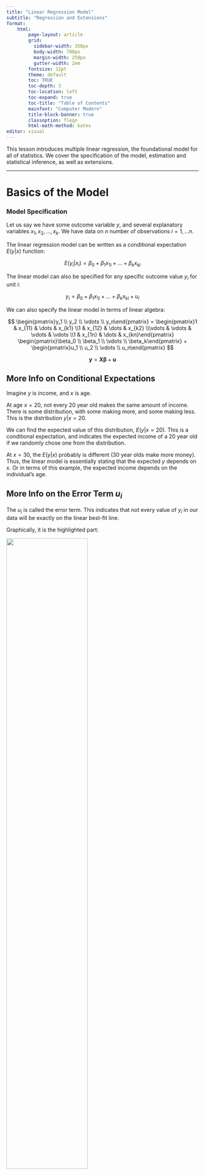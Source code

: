 ```yaml
---
title: "Linear Regression Model"
subtitle: "Regression and Extensions"
format:
    html:
        page-layout: article
        grid:
          sidebar-width: 350px
          body-width: 700px
          margin-width: 250px
          gutter-width: 2em
        fontsize: 12pt
        theme: default
        toc: TRUE
        toc-depth: 3
        toc-location: left
        toc-expand: true
        toc-title: "Table of Contents"
        mainfont: "Computer Modern"
        title-block-banner: true
        classoption: fleqn
        html-math-method: katex
editor: visual
---
```


This lesson introduces multiple linear regression, the foundational model for all of statistics. We cover the specification of the model, estimation and statistical inference, as well as extensions.

------------------------------------------------------------------------

# **Basics of the Model**

### Model Specification

Let us say we have some outcome variable $y$, and several explanatory variables $x_1, x_2, \dots, x_k$. We have data on $n$ number of observations $i = 1, \dots n$.

The linear regression model can be written as a conditional expectation $E(y|x)$ function:

$$
E(y_i |x_i) = \beta_0 + \beta_1 x_{1i} + \dots + \beta_kx_{ki}
$$

The linear model can also be specified for any specific outcome value $y_i$ for unit $i$:

$$
y_i = \beta_0 + \beta_1 x_{1i} + \dots + \beta_kx_{ki} + u_i
$$

We can also specify the linear model in terms of linear algebra:

$$
\begin{pmatrix}y_1 \\ y_2 \\ \vdots \\ y_n\end{pmatrix} =
\begin{pmatrix}1 & x_{11} & \dots & x_{k1} \\1 & x_{12} & \dots & x_{k2} \\\vdots & \vdots & \vdots & \vdots \\1 & x_{1n} & \dots & x_{kn}\end{pmatrix}
\begin{pmatrix}\beta_0 \\ \beta_1 \\ \vdots \\ \beta_k\end{pmatrix}
+ \begin{pmatrix}u_1 \\ u_2 \\ \vdots \\ u_n\end{pmatrix}
$$

$$
\mathbf y = \mathbf X \boldsymbol\beta + \mathbf u
$$

::: {.callout-note collapse="true" appearance="simple"}
## More Info on Conditional Expectations

Imagine $y$ is income, and $x$ is age.

At age $x=20$, not every 20 year old makes the same amount of income. There is some distribution, with some making more, and some making less. This is the distribution $y|x=20$.

We can find the expected value of this distribution, $E(y|x=20)$. This is a conditional expectation, and indicates the expected income of a 20 year old if we randomly chose one from the distribution.

At $x=30$, the $E(y|x)$ probably is different (30 year olds make more money). Thus, the linear model is essentially stating that the expected $y$ depends on $x$. Or in terms of this example, the expected income depends on the individual's age.
:::

::: {.callout-note collapse="true" appearance="simple"}
## More Info on the Error Term $u_i$

The $u_i$ is called the error term. This indicates that not every value of $y_i$ in our data will be exactly on the linear best-fit line.

Graphically, it is the highlighted part:

![](images/clipboard-1210742477.png){fig-align="center" width="65%"}

In social science terms, the $u_i$ is the effect of any other variable not included in our model on $y$.

For example, if $x$ is age, and $y$ is income, we will have the following relationship:

$$
\text{income}_i = \beta_0 + \beta_1 \text{age}_i + u_i
$$

However, not every individual lies perfectly on this linear line. This is because there are other factors outside of age that affect $y$ (income), and these other factors are bundled into the error term.
:::

<br />

### Estimation Process

To estimate the population parameters $\beta_0, \dots, \beta_k$, we use our sample data, and try to find the values $\widehat{\beta_0}, \dots, \widehat{\beta_k}$ that **minimise the square sum of residuals** (SSR):

$$
\begin{split}
SSR & = \sum\limits_{i=1}^n(y_i - \hat y_i)^2 \\
& = \sum\limits_{i=1}^n(y_i - \widehat{\beta_0} - \widehat{\beta_1}x_{1i} - \dots - \widehat{\beta_k}x_{ki})
\end{split}
$$

In the linear algebra representation (where $\mathbf b$ is the vector of estimated parameters $\widehat{\beta_0}, \dots, \widehat{\beta_k}$):

$$
\begin{split}
SSR & = (\mathbf y - \mathbf{\hat y})^T(\mathbf y - \mathbf{\hat y}) \\
& = (\mathbf y - \mathbf{Xb})^T(\mathbf y - \mathbf{Xb})
\end{split}
$$

::: {.callout-note collapse="true" appearance="simple"}
## Intuitive Visualisation of SSR

The residuals are the difference from our predicted best-fit line result $\widehat{y_i}$, and the actual value of $y_i$ in the data. Below highlighted in red are the residuals.

![](images/clipboard-846785636.png){fig-align="center" width="70%"}

After we have the residual values, we simply square each of them, then sum all of them together. That is the sum of squared residuals.
:::

This estimation is called the **ordinary least squares (OLS) estimator**. The solutions to the OLS estimator can be derived mathematically.

<br />

### Deriving OLS Estimates

Let us define our estimation vector $\boldsymbol{\hat{\beta}}$ as the value of $\boldsymbol{\hat{\beta}}$ that minimises the sum of squared errors:

$$
\boldsymbol{\hat{\beta}} = \min\limits_{b} (\mathbf y - \mathbf{Xb})^T (\mathbf y - \mathbf{Xb}) = \min\limits_b S(\mathbf b)
$$

We can expand $S(\mathbf b)$ as follows:

$$
\begin{split}
S(\mathbf b) & = \mathbf y^T \mathbf y \color{red}{ - \mathbf b^T \mathbf X^T \mathbf y - \mathbf y^T \mathbf{Xb}} \color{black} + \mathbf b^T \mathbf X^T \mathbf{Xb} \\ 
& = \mathbf y^T \mathbf y \color{red}{- 2\mathbf b^T \mathbf X^T \mathbf y} \color{black} + \mathbf b^T \mathbf X^T \mathbf{Xb}
\end{split}
$$

Taking the partial derivative in respect to $b$:

$$
\frac{\partial S(\mathbf b)}{\partial \mathbf b} = \begin{pmatrix}\frac{\partial S(\mathbf b)}{\partial b_1} \\\vdots \\\frac{\partial S(\mathbf b)}{\partial b_k}\end{pmatrix}
$$

Differentiating with the vector $b$ yields:

$$
\frac{\partial S(\mathbf b)}{\partial b} = -2\mathbf X^T \mathbf y + 2 \mathbf X^T \mathbf{Xb}
$$

Evaluated at $\hat{\beta}$, the derivatives should equal zero (since first order condition of finding minimums):

$$
\frac{\partial S(\mathbf b)}{\partial b} \biggr|_{\hat{\beta}} = -2\mathbf X^T \mathbf y + 2\mathbf X^T \mathbf X \boldsymbol{\hat{\beta}} = 0
$$

When assuming $\mathbf X^T \mathbf X$ is invertable (which is true if $\mathbf X$ is full rank), we can isolate $\boldsymbol{\hat{\beta}}$ to find the solution to OLS:

$$
\begin{split}
-2\mathbf X^T\mathbf y + 2 \mathbf X^T \mathbf X \boldsymbol{\hat{\beta}} & = 0 \\
2 \mathbf X^T \mathbf X \boldsymbol{\hat\beta} & = 2\mathbf X^T \mathbf y \\
\boldsymbol{\hat\beta} & = (2\mathbf X^T \mathbf X)^{-1} 2 \mathbf X^T \mathbf y \\
\boldsymbol{\hat\beta} & = (\mathbf X^T \mathbf X)^{-1} \mathbf X^T \mathbf y
\end{split}
$$

With the estimated parameters $\widehat{\beta_0}, \dots, \widehat{\beta_k}$, we now have a best-fit line, called the **fitted values**.

For more detailed analysis of the OLS estimator, see the [causal inference](https://politicalscience.github.io/causal/1.html) section.

<br />

<br />

------------------------------------------------------------------------

# **Interpretation**

### Interpretation of Parameters

I define $\widehat{\beta_j} \in \{\widehat{\beta_1}, \dots, \widehat{\beta_k}\}$, multiplied to $x_j \in \{x_1, \dots, x_k\}$. $\widehat{\beta_0}$ is the intercept.

+--------------------+-------------------------------------------------------------------------------------------------------------------------------------------------------------------------+------------------------------------------------------------------------------------------------------------------------------------------------------------------------------+
|                    | **Continuous** $x_j$                                                                                                                                                    | **Binary** $x_j$                                                                                                                                                             |
+--------------------+-------------------------------------------------------------------------------------------------------------------------------------------------------------------------+------------------------------------------------------------------------------------------------------------------------------------------------------------------------------+
| **Continuous** $y$ | For every one unit increase in $x_j$, there is an expected $\widehat{\beta_j}$ unit change in $y$.                                                                      | There is a $\widehat{\beta_j}$ unit difference in $y$ between category $x_j = 1$ and category $x_j = 0$.                                                                     |
|                    |                                                                                                                                                                         |                                                                                                                                                                              |
|                    | When all explanatory variables equal 0, the expected value of $y$ is $\widehat{\beta_0}$.                                                                               | For category $x_j = 0$, the expected value of $y$ is $\widehat{\beta_0}$ (when all other explanatory variables equal 0).                                                     |
+--------------------+-------------------------------------------------------------------------------------------------------------------------------------------------------------------------+------------------------------------------------------------------------------------------------------------------------------------------------------------------------------+
| **Binary** $y$     | For every one unit increase in $x_j$, there is an expected $\widehat{\beta_j} \times 100$ percentage point change in the probability of a unit being in category $y=1$. | There is a $\widehat{\beta_j}\times 100$ percentage point difference in the probability of a unit being in category $y=1$ between category $x_j = 1$ and category $x_j = 0$. |
|                    |                                                                                                                                                                         |                                                                                                                                                                              |
|                    | When all explanatory variables equal 0, the expected probability of a unit being in category $y=1$ is $\widehat{\beta_0} \times 100$                                    | For category $x_j = 0$, the expected probability of a unit being in category $y=1$ is $\widehat{\beta_0} \times 100$ (when all other explanatory variables equal 0).         |
+--------------------+-------------------------------------------------------------------------------------------------------------------------------------------------------------------------+------------------------------------------------------------------------------------------------------------------------------------------------------------------------------+

If you have multiple explanatory variables, always add: *while holding all other explanatory variables not* $x_j$ *constant.*

::: {.callout-note collapse="true" appearance="simple"}
## Standardised Interpretations

Sometimes, a $\beta_j$ increase in $y$ for every one unit increase in $x$ is not particularly useful for us to interpret. For example, if $y$ is *democracy*, what does a 5 unit increase in democracy actually mean?

We can add more relevant detail by expressing the change of $y$ and $x$ in terms of their standard deviations. Or in other words, we want to find the change in $\frac{\hat y_i}{\sigma_y}$ for every one standard deviation $\sigma_x$ increase in $x$. For simplicity, let us use a simple linear regression $E(y_i|x_i) = \beta_0 + \beta_1 x_i$:

$$
\begin{split}
& E \left(\frac{y_i}{\sigma_y} | x_i = x + \sigma_x \right ) - E \left(\frac{y_i}{\sigma_y} | x_i = x \right ) \\
& = \frac{E(y_i|x_i = x+ \sigma_x)}{\sigma_y} - \frac{E(y_i|x_i = x)}{\sigma_y} \\
& = \frac{E(y_i|x_i = x+ \sigma_x) - E(y_i|x_i = x)}{\sigma_y} \\
& = \frac{\beta_0 + \beta_1(x+\sigma_x) - [\beta_0 + \beta_1(x)]}{\sigma_y} \\
& = \frac{\beta_0 + \beta_1x + \beta_1\sigma_x - \beta_0 -\beta_1x}{\sigma_y} \\
& = \frac{\beta_1\sigma_x}{\sigma_y}
\end{split}
$$

Thus, for a one standard deviation $\sigma_x$ increase in $x_j$, there is an expected $\frac{\beta_j\sigma_x}{\sigma_y}$-standard deviation change in $y$.
:::

<br />

### Residual Standard Deviation

Residuals are the distance of the actual value $y_i$ of observation $i$, compared to the predicted $\widehat{y_i}$ from our fitted values/best-fit line. They can be obtained after we fit our model:

$$
\begin{split}
\mathbf{\hat u} & = \mathbf y - \mathbf{\hat y} \\
& = \mathbf y - \mathbf X(\mathbf X^T \mathbf X)^{-1} \mathbf X^T \mathbf y
\end{split}
$$

The residual standard deviation $\hat\sigma$ measures the spread/variance of our residuals - so, how far away the actual values $y_i$ are from our predicted values $\widehat{y_i}$ in general for all observations.

The residual variance is estimated with the formula below (with the residual standard deviation being the square root):

$$
\hat\sigma^2 = \frac{\sum_{i=1}^n \hat u_i^2}{n-k-1} = \frac{\mathbf{\hat u}^T \mathbf{\hat u}}{n-k-1}
$$

::: {.callout-note collapse="true" appearance="simple"}
## Visualisation of Residual Standard Deviation

Below is a figure illustrating different residual standard deviations, with the same best-fit line.

![](images/clipboard-2649765153.png){fig-align="center" width="80%"}
:::

Smaller $\hat\sigma$ mean the actual values are, on average, close to our predicted values, and larger $\hat\sigma$ mean the actual values are, on average, further away from our predicted values.

<br />

### R-Squared

R-Squared ($R^2$) measures the proportion of variation in $y$ that is explained by our explanatory variables.

::: {.callout-note collapse="true" appearance="simple"}
## Mathematical Derivation of R-Squared

Let us define these three concepts: the total sum of squares (SST), explained sum of squares (SSE), and residual sum of squares (SSR):

$$
\begin{split}
& SST = \sum\limits_{i=1}^n (y_i - \bar y)^2 \\
& SSE = \sum\limits_{i=1}^n (\hat y_i - \bar y)^2 \\
& SSR = \sum\limits_{i=1}^n (\hat u_i)^2
\end{split}
$$

-   The SST explains the total amount of variation in $y$
-   The SSE is the amount of variation in $y$ explained by our model
-   The SSR is the amount of variation in $y$ not explained by our model

Let us look at the total sum of squares (SST). We can manipulate it as follows:

$$
\begin{split}
SST & = \sum\limits_{i=1}^n (y_i - \bar y)^2 \\
& = \sum\limits_{i=1}^n(y_i - \hat y_i+ \hat y_i - \bar y)^2 \\
& = \sum\limits_{i=1}^n((y_i - \hat y_i)+ \hat y_i - \bar y)^2 \\
& = \sum\limits_{i=1}^n[\hat u_i + \hat y_i - \bar y]^2 \\
& = \sum\limits_{i=1}^n[\hat u_i^2 + \hat u_i \hat y_i - \hat u_i \bar y + \hat y_i \hat u_i + \hat y_i^2 - \hat y_i \bar y-\bar y \hat u_i -\bar y \hat  y_i+\hat y^2_i] \\
& = \sum\limits_{i=1}^n[ \hat u_i^2 + 2 \hat u_i \hat y_i+ \hat y_i^2 - 2 \hat u_i \bar y - 2 \hat y_i \bar y + \bar y ^2]
\end{split}
$$

By a property of linear regression, $\sum \hat y_i \hat u_i = 0$. Knowing this, we can further simplify to:

$$
\begin{split}
SST & = \sum\limits_{i=1}^n[ \hat u_i^2 + \hat y_i^2 - 2 \hat u_i \bar y - 2 \hat y_i \bar y + \bar y ^2] \\
& = \sum\limits_{i=1}^n[\hat u_i^2 + (\hat y_i - \bar y)^2]\\
& = \sum\limits_{i=1}^n \hat u_i^2 + \sum\limits_{i=1}^n(\hat y_i - \bar y)^2 \\
& = SSE + SSR
\end{split}
$$

This makes sense: After all, SSE is the squared errors explained by the model, and SSR is the residual (non-explained) parts of the model, so together, they should be equal to the total sum of squares.

Thus, R-squared should naturally be defined as:

$$
R^2 = \frac{SSE}{SST} = \frac{1 - SSR}{SST}
$$
:::

R-Squared is always between 0 and 1 (or 0-100 as a percentage). Higher values indicate our model better explains the variation in $y$.

Interpreting R-squared: *The Model explains* $R^2 \times 100$ *percent of the variation in* $y$*.*

<br />

<br />

------------------------------------------------------------------------

# **Statistical Inference**

### Homoscedasticity and Heteroscedasticity

[Homoscedasticity]{.underline} is defined as:

$$
Var(\mathbf u | \mathbf X) = \sigma^2 \mathbf I_n = \begin{pmatrix}
\sigma^2 & 0 & \dots & 0 \\
0 & \sigma^2 & \dots & 0 \\
\vdots & \vdots & \ddots & 0 \\
0 & 0 & \dots & \sigma^2
\end{pmatrix}
$$

Or in other words, no matter the values of any explanatory variable, the error term variance is **constant**.

If this is false, then we have [heteroscedasticity]{.underline}.

::: {.callout-note collapse="true" appearance="simple"}
## Intuitive Visualisation of Homoscedasticity

An easy way to identify homoscedasticity is to look at a residual plot (just the plot of all $\widehat{u_i}$):

![](images/clipboard-1713529842.png){width="100%"}

Notice how the homoscedasticity residuals seem to have the same up-down variance, no matter the value of $x$.

The heteroscedasticity residuals have a clear pattern - the up-down variance is smaller when $x$ is smaller, and the up-down variance is larger when $x$ is larger.

Essentially, if you see a pattern in the residual plot, it is likely heteroscedasticity.
:::

If you have homoscedasticity, you should use normal OLS standard errors.

If you have heteroscedasticity, you should use robust OLS standard errors. You should also use robust standard errors if you are not sure which errors to use.

<br />

### Deriving Standard Errors

We will only derive homoscedastic (normal) standard errors. The robust standard error derivation is beyond the scope of this lesson (just trust the computer that it will calculate it properly).

We want to find the variance of our estimator, $Var(\boldsymbol{\hat\beta} | \mathbf X)$. Let us start off with our OLS solution. We can simplify as follows:

$$
\begin{split}
\boldsymbol{\hat\beta} & = (\mathbf X^T \mathbf X)^{-1} \mathbf X^T \mathbf y \\
& = (\mathbf X^T \mathbf X)^{-1} \mathbf X^T\underbrace{(\mathbf X \boldsymbol\beta + \mathbf u)}_{\text{plug in } \mathbf y} \\
& = \underbrace{(\mathbf X^T \mathbf X)^{-1} \mathbf X^T \mathbf X}_{\text{inverses cancel out }} \boldsymbol\beta + (\mathbf X^T \mathbf X)^{-1} \mathbf X^T \mathbf u \\
& = \boldsymbol\beta + (\mathbf X^T \mathbf X)^{-1} \mathbf X^T \mathbf u \\
\end{split}
$$

Thus, we know:

$$
Var(\boldsymbol{\hat\beta} | \mathbf X) = Var(\boldsymbol\beta + (\mathbf X^T \mathbf X)^{-1} \mathbf X^T \mathbf u \ | \ \mathbf X)
$$

$\boldsymbol\beta$ is a vector of fixed constants (the true parameter values in the population). $(\mathbf X^T \mathbf X)^{-1} \mathbf X^T \mathbf u$ can be imagined as a matrix of fixed constants, since we are conditioning the above variance on $\mathbf X$ (so for each $\mathbf X$, the statement is fixed).

::: {.callout-note collapse="true" appearance="simple"}
## Mathematical Lemma

If $\mathbf u$ is an $n$ dimensional vector of random variables, $\mathbf c$ is an $m$ dimensional vector, and $\mathbf B$ is an $n \times m$ dimensional matrix with fixed constants, then the following is true:

$$
Var(\mathbf c + \mathbf{Bu}) = \mathbf B Var(\mathbf u)\mathbf B^T
$$

I will not prove this lemma here, but it is provable.
:::

With the Lemma above, and with the definition of homoscedasticity, we can simplify:

$$
\begin{split}
Var(\boldsymbol{\hat\beta} | \mathbf X) & = (\mathbf X^T \mathbf X)^{-1} \mathbf X^T Var(\mathbf u | \mathbf X) [(\mathbf X^T \mathbf X)^{-1} \mathbf X^T]^{-1} \\
& = (\mathbf X^T \mathbf X)^{-1} \mathbf X^T \underbrace{Var(\mathbf u | \mathbf X)}_{\text{homoscedastcity}} \mathbf X (\mathbf X^T \mathbf X)^{-1} \\
& = (\mathbf X^T \mathbf X)^{-1} \mathbf X^T \underbrace{\color{red}{\sigma^2}}_{\text{scalar}} \mathbf I_n \mathbf X (\mathbf X^T \mathbf X)^{-1} \\
& =  \color{red}{\sigma^2} \color{black} (\mathbf X^T \mathbf X)^{-1} \mathbf X^T \mathbf I_n \mathbf X (\mathbf X^T \mathbf X)^{-1} \\
& =  \sigma^2 (\mathbf X^T \mathbf X)^{-1} \underbrace{\mathbf X^T  \mathbf X (\mathbf X^T \mathbf X)^{-1}}_{\text{inverses cancel out}} \\
& =  \sigma^2 (\mathbf X^T \mathbf X)^{-1}
\end{split}
$$

However, we do not actually know what $\sigma^2$ is. We can estimate it with $\hat\sigma^2$ (discussed previously). The standard errors are the square root of the variance. Thus, our standard errors for any coefficient estimate $\hat\beta_j$ are:

$$
se(\hat\beta_j) = \hat\sigma \sqrt{(\mathbf X^T \mathbf X)^{-1}_{jj}}
$$

<br />

### T-Tests

In regression, our typical hypotheses are:

-   $H_0 : \beta_j = 0$ (i.e. there is no relationship between $x_j$ and $y$).
-   $H_1:\beta_j ≠ 0$ (i.e. there is a relationship between $x_j$ and $y$).

Using the standard error (see above), we calculate the $t$-statistic, and using the $t$-statistic, we calculate a p-value.

::: {.callout-note collapse="true" appearance="simple"}
## Details of Running a Hypothesis Test

First, we calculate the t-test statistic:

$$
t = \frac{\widehat{\beta_1} - H_0}{\widehat{se}(\widehat{\beta_1})}
$$

-   Where $H_0$ is typically 0, but if you do decide to alter the null hypothesis, you would plug it in.

Now, we consult a t-distribution of $n-k-1$ degrees of freedom. We use a t-distribution because the standard error calculation used in OLS is slightly imprecise.

-   Note: we can only do this step if we believe the central limit theorem is met (that our errors are asymptotically normal). We need a large enough sample size.

We start from the middle of the t-distribution, and move *t-test-statstic* number of standard deviations from both sides of the middle.

Then, we find the probability of getting a t-test statistic even further from the middle than the one we got. The area highlighted in the figure below showcases this. In the figure, the t-test statistic is 2.228.

![](images/clipboard-1533818238.png){fig-align="center" width="60%"}

The area highlighted, divided by the entire area under the curve, is the p-value.
:::

The p-value we get is the probability of getting a test statistic equally or more extreme than the one we got, given the null hypothesis is true.

-   If $p<0.05$, we believe the probability of a null hypothesis is low enough, such that we reject the null hypothesis (that there is no relationship between $x$ and $y$), and conclude our alternate hypothesis (that there is a relationship between $x$ and $y$).

-   If $p > 0.05$, we cannot reject the null hypothesis, and cannot reject that there is no relationship between $x$ and $y$.

NOTE: this is not causality - we are only looking at the relationship. Causality needs to be established with an adequate research design.

<br />

### Confidence Intervals

The 95% confidence intervals of coefficients have the following bounds:

$$
\widehat{\beta_j} - 1.96 \widehat{se}(\widehat{\beta_j}), \ \ \widehat{\beta_j} + 1.96 \widehat{se}(\widehat{\beta_j})
$$

-   The 1.96 is an approximation assuming a normal distribution. The actual confidence intervals (calculated by computers) will use a t-distribution of $n-k-1$, which will result in a slightly different multiplicative factor.

The confidence interval means that under repeated sampling and estimating $\widehat{\beta_j}$, 95% of the confidence intervals that we construct will include the true $\beta_j$ value in the population.

If the confidence interval contains 0, we cannot conclude a relationship between $x_j$ and $y$, as 0 is a plausible value of $\beta_j$. These results will always match those of the t-test.

<br />

### F-Tests

F-tests are used to test more than one coefficient at a time. The hypotheses will be:

-   $M_0 : y = \beta_0 + \beta_1 x_1 + \dots + \beta_g x_g + u_i$ (the smaller null model).
-   $M_a : y = \beta_0 + \beta_1x_1 + \dots + \beta_g x_g + \dots + \beta_kx_k + u_i$ (the bigger model with additional variables).

::: {.callout-note collapse="true" appearance="simple"}
## Details of the F-test

F-tests compare the $R^2$ of the two models through the F-statistic:

$$
F = \frac{(SSR_0 - SSR_a) / (k_a - k_0)}{SSR_a /(n - k_a - 1)}
$$

We then consult a F-distribution with $k_a - k_0$ and $n-k_a - 1$ degrees of freedom, obtaining a p-value (in the same way as the t-test).
:::

The p-value we get is the probability of getting a test statistic equally or more extreme than the one we got, given the null hypothesis is true.

-   If $p<0.05$, the we believe the probability of the null hypothesis is low enough, such that we reject the null hypothesis (that $M_0$ is the better model), and conclude our alternate hypothesis (that $M_a$ is a better model). This also means the extra coefficients in $M_a$ are jointly statistically significant.
-   If $p > 0.05$, we cannot reject the null hypothesis, and cannot reject that $M_0$ is a better model. Thus, the extra coefficients in $M_a$ are jointly not statistically significant.

<br />

### Predictive Inference

We can predict using the linear regression by plugging in explanatory variable values, and finding the predicted $\widehat{y_i}$.

$$
\begin{split}
\mathbf{\hat y} & = \mathbf X \boldsymbol{\hat\beta} \\
& = \mathbf X(\mathbf X^T \mathbf X)^{-1}\mathbf X^t \mathbf y
\end{split}
$$

We also have confidence intervals for every predicted $\widehat{y_i}$. These intervals are calculated with the residual standard deviation (covered previously):

$$
\widehat{y_i} - 1.96 \hat\sigma, \ \widehat{y_i} + 1.96 \hat\sigma
$$

<br />

<br />

------------------------------------------------------------------------

# **Extensions**

### Categorical Explanatory Variables

Take an explanatory variable $x$, which has $n$ number of categories $1, \dots, n$. To include $x$ in our regression, we would create $n-1$ dummy variables, to create the following regression model:

$$
E(y_i|x_i) = \beta_0 + \beta_1x_{1i} + \dots + \beta_k x_{n-1 \ i}
$$

-   Categories $1, \dots, n-1$ get there own binary variable $x_1, \dots, x_{n-1}$.
-   Category $n$ (the reference category) does not get its own variable. We can change which category we wish to be the reference.

Interpretation is as follows (category $j$ is any one of category $1, \dots, n-1$).

-   $\beta_j$ is the difference in expected $y$ between category $j$ and the reference category.
-   $\beta_0$ is the expected $y$ of the reference category.
-   Thus, category $j$ has an expected $y$ of $\beta_0 + \beta_j$.

::: {.callout-note collapse="true" appearance="simple"}
## Example of a Categorical Explanatory Variable

Let us say that $x$ is the variable *development level of a country*, with 3 categories: low (L), medium (M), and high (H). $y$ will be the crime rate of the country.

Let us set *low development (L)* as our reference category. Our regression will be:

$$
E(y|x) = \beta_0 + \beta_1x_M + \beta_2 x_H
$$

Now let us interpret the coefficients:

-   $\beta_0$ is the expected crime rate for a country of *low (L)* development.
-   $\beta_1$ is the difference in expected crime rate between a *medium (M)* developed country and a *low (L) developed country* (since low is the reference category).
-   $\beta_2$ is the difference in expected crime rate between a *high (H)* developed country and a *low (L) developed country* (since low is the reference category).

The expected/predicted $y$ (crime rate) for each category is:

-   Low (L): $\beta_0$
-   Medium (M): $\beta_0 + \beta_1$
-   High (H): $\beta_0 + \beta_2$.
:::

Each coefficient $\beta_j$'s statistical significance is a difference-in-means significance test, not the significance of the categorical variable as a whole. To find if the entire categorical variable is significant, you should use a F-test.

<br />

### Interaction Effects

An interaction between two variables means they are multiplied in the regression equation:

$$
y_i = \beta_0 + \beta_1x_{1i} + \beta_2x_{2i} + \beta_3 x_{1i} x_{2i}
$$

Interpretation of the relationship between $x_1$ and $y$ is as follows:

+----------------------+-------------------------------------------------------------------------------------------------------------------------------------+--------------------------------------------------------------------------------------------------------------------------+
|                      | **Binary** $x_2$                                                                                                                    | **Continuous** $x_2$                                                                                                     |
+----------------------+-------------------------------------------------------------------------------------------------------------------------------------+--------------------------------------------------------------------------------------------------------------------------+
| **Binary** $x_1$     | When $x_2 = 0$, the effect of $x_1$ (going from 0 to 1) on $y$ is $\widehat{\beta_1}$.                                              | The effect of $x_1$ (going from 0 to 1) on $y$ is $\widehat{\beta_1} + \widehat{\beta_3} x_2$.                           |
|                      |                                                                                                                                     |                                                                                                                          |
|                      | When $x_2 = 1$, the effect of $x_1$ (going from 0 to 1) on $y$ is $\widehat{\beta_1} + \widehat{ \beta_3}$.                         |                                                                                                                          |
+----------------------+-------------------------------------------------------------------------------------------------------------------------------------+--------------------------------------------------------------------------------------------------------------------------+
| **Continuous** $x_1$ | When $x_2 = 0$, for every increase in one unit of $x_1$, there is an expected $\widehat{\beta_1}$ unit change in $y$.               | For every increase of one unit in $x_1$, there is an expected $\widehat{\beta_1} + \widehat{\beta_3} x_2$ change in $y$. |
|                      |                                                                                                                                     |                                                                                                                          |
|                      | When $x_2 = 1$, for every increase in one unit of $x_1$, there is an expected $\widehat{\beta_1}+ \widehat{\beta_3}$ change in $y$. |                                                                                                                          |
+----------------------+-------------------------------------------------------------------------------------------------------------------------------------+--------------------------------------------------------------------------------------------------------------------------+

::: {.callout-note collapse="true" appearance="simple"}
## Proof of Interpretations of Interactions

We can solve for the change of $x_1$ on $y$ using a partial derivative of $y$ in respect to $x_1$:

$$
\begin{split}
\frac{\partial \widehat{y_i}}{\partial x_{1i}} & = \frac{\partial}{\partial x_{1i}} \left[ \widehat{\beta_0} + \widehat{\beta_1}x_{1i} + \widehat{\beta_2}x_{2i} + \widehat{\beta_3}x_{1i}x_{2i}\right] \\
\frac{\partial \widehat{y_i}}{\partial x_{1i}} & = \widehat{\beta_1} + \widehat{\beta_3}x_2
\end{split}
$$

This gives us the effect of $x_1$ on $y$.
:::

$\widehat{\beta_0}$ is still the expected $y$ when all explanatory variables equal 0.

The coefficient of the interaction $\widehat{\beta_3}$, when statistically significant, indicates a statistically significant interaction effect. If it is not statistically significant, then the interaction effect is not statistically significant (and can be dropped).

<br />

### Polynomial Transformations

Sometimes the relationship between two variables is not a straight line - we can add more flexibility with polynomials. The most common form of polynomial transformation is the quadratic transformation:

$$
y_i = \beta_0 + \beta_1x_{i} + \beta_2 x_{i}^2 + u_i
$$

Our estimated $\widehat{\beta_0}$ remains the expected value of $y$ when all explanatory variables equal 0.

Unfortunately, the $\widehat{\beta_1}$ and $\widehat{\beta_2}$ coefficients are not directly interpretable.

-   $\widehat{\beta_2}$'s sign can tell us if the best-fit parabola opens upward or downward.
-   The significance of $\widehat{\beta_2}$ also indicates if the quadratic term is statistically significant. If it is not, we can remove the transformation.

We can interpret two things about the quadratic transformation:

-   For every one unit increase in $x$, there is an expected $\widehat{\beta_1} + 2 \widehat{\beta_2}x$ unit increase in $y$.
-   The minimum/maximum point in the best-fit parabola occurs at $x_i = - \widehat{\beta_1}/2 \widehat{\beta_2}$

::: {.callout-note collapse="true" appearance="simple"}
## Proof of Polynomial Interpretations

We can derive the change in $y$ given a one unit increase in $x$ by finding the partial derivative of $y$ in respect to $x$:

$$
\begin{split}
\frac{\partial \widehat{y_i}}{\partial x} & = \frac{\partial}{\partial x} \left[ \widehat{\beta_0} + \widehat{\beta_1}x_i + \widehat{\beta_2}x_i^2 \right] \\
\frac{\partial \widehat{y_i}}{\partial x} & = \widehat{\beta_1} + 2 \widehat{\beta_2}x_i
\end{split}
$$

We can also solve for the $x_i$ that results in the minimum/maximum of the best-fit parabola by setting the partial derivative equal to 0:

$$
\begin{split}
0 & = \widehat{\beta_1} + 2 \widehat{\beta_2}x_i \\
x_i & = -\widehat{\beta_1}/2 \widehat{\beta_2}
\end{split}
$$
:::

We can go beyond quadratic - as long as we always include lower degree terms in our model:

-   Cubic: $y_i = \beta_0 + \beta_1x_{i} + \beta_2 x_{i}^2 + \beta_3 x_i^3 + u_i$
-   Quartic: $y_i = \beta_0 + \beta_1x_{i} + \beta_2 x_{i}^2 + \beta_3 x_i^3 + \beta_4 x_i^4 + u_i$

<br />

### Logarithmic Transformations

Logarithmic transformations are often used to change skewed variables into normally distributed variables.

::: {.callout-note collapse="true" appearance="simple"}
## Logging a Skewed Variable

Many monetary variables are heavily skewed. Natural logging these variables can turn them into normal distributions. This is useful, since skewed variables tend to have heteroscedasticity, and by making them normal, we can use the smaller normal standard errors.

For example, take this variable called *expenses* with a significant right skew:

![](images/clipboard-4184932163.png){fig-align="center" width="60%"}

If we take the log of this variable, we get the following distribution that is almost normal:

![](images/clipboard-296612325.png){fig-align="center" width="60%"}
:::

We have 3 types of logarithmic transformations:

+--------------+-------------------------------------+-----------------------------------------+
|              | $x$                                 | $\log (x)$                              |
+--------------+-------------------------------------+-----------------------------------------+
| $y$          | Linear Model:                       | Linear-Log Model:                       |
|              |                                     |                                         |
|              | $y = \beta_0 + \beta_1 x + u$       | $y = \beta_0 + \beta_1 \log x + u$      |
+--------------+-------------------------------------+-----------------------------------------+
| $\log (y)$   | Log-Linear Model:                   | Log-Log Model:                          |
|              |                                     |                                         |
|              | $\log(y) = \beta_0 + \beta_1 x + u$ | $\log y = \beta_0 + \beta_1 \log x + u$ |
+--------------+-------------------------------------+-----------------------------------------+

<br />

Interpreting the models:

+------------+----------------------------------------------------------------------------------------------+-----------------------------------------------------------------------------------------------+
|            | $x$                                                                                          | $\log (x)$                                                                                    |
+------------+----------------------------------------------------------------------------------------------+-----------------------------------------------------------------------------------------------+
| $y$        | Linear Model:                                                                                | Linear-Log Model:                                                                             |
|            |                                                                                              |                                                                                               |
|            | When $x$ increases by one unit, there is an expected $\widehat{\beta_1}$ unit change in $y$. | When $x$ increases by 10%, there is an expected $0.096 \widehat{\beta_1}$ unit change in $y$. |
+------------+----------------------------------------------------------------------------------------------+-----------------------------------------------------------------------------------------------+
| $\log (y)$ | Log-Linear Model:                                                                            | Log-Log Model:                                                                                |
|            |                                                                                              |                                                                                               |
|            | For every one unit increase in $x$, $y$ is multiplied by $e^{\widehat{\beta_1}}$.            | Multiplying $x$ by $e$ will multiply the expected value of $y$ by $e^{\widehat{\beta_1}}$.    |
+------------+----------------------------------------------------------------------------------------------+-----------------------------------------------------------------------------------------------+

::: {.callout-note collapse="true" appearance="simple"}
## Proof of Interpretations for Log Transformations

Proof of Linear-Log Model:

$$
\begin{split}
& E(y_i|x_i = x) = \beta_0 + \beta_1 \log x \\
& E(y_i | x_i = e^A x) = \beta_0 + \beta_1 \log(e^A x) \\
& = \beta_0 + \beta_1 (\log(e^A) + \log x) \\
& = \beta_0 + \beta_1 (A + \log x) \\
& = \beta_0 + \beta_1A + \beta_1 \log x
\end{split}
$$

$$
\begin{split}
E(y_i|x_i = \alpha x) - E(y_i|x_i = x) & = \beta_0 + \beta_1 A + \beta_1 \log (x) - (\beta_0 + \beta_1 \log x) \\
& = \beta_1 A
\end{split}
$$

-   When $A = 0.095$, then $e^A = 1.1$. Thus, a 1.1 times increase of $x$ results in a $0.095 \widehat{\beta_1}$ change in $y$.

<br />

Proof of Log-Linear Model:

$$
\begin{split}
E(\log y_i | x_i = x) =  \log y_i & = \beta_0 + \beta_1 x \\
y_i & = e^{\beta_0 + \beta_1 x} \\
y_i & = e^{\beta_0}e^{\beta_1 x} \\
E(\log y_i|x_i = x+1) = \log y_i & = \beta_0 + \beta_1(x+1) \\
y_i & = e^{\beta_0 + \beta_1 + \beta_1 x} \\
y_i & = e^{\beta_0}e^{\beta_1}e^{\beta_1x}
\end{split}
$$

$$
\begin{split}
\frac{E(\log y_i|x_i = x+1)}{E(\log y_i | x_i = x)} & = \frac{e^{\beta_0}e^{\beta_1}e^{\beta_1x}}{e^{\beta_0}e^{\beta_1x}} \\
& = e^{\beta_1}
\end{split}
$$

-   Thus, when $x$ increases by one, there is a multiplicative increase of $e^{\beta_1}$.

<br />

Proof of Log-Log model:

$$
\begin{split}
E(\log y_i | x_i = x) =  \log y_i & = \beta_0 + \beta_1 \log x \\
y_i & = e^{\beta_0 + \beta_1 \log x} \\
y_i & = e^{\beta_0}e^{\beta_1 \log x} \\
E(\log y_i|x_i = ex) = \log y_i & = \beta_0 + \beta_1 \log (ex) \\
y_i & = e^{\beta_0 + \beta_1 \log e + \beta_1 \log x} \\
y_i & = e^{\beta_0}e^{\beta_1}e^{\beta_1 \log x}
\end{split}
$$

$$
\begin{split}
\frac{E(\log y_i|x_i = ex)}{E(\log y_i | x_i = x)} & = \frac{e^{\beta_0}e^{\beta_1}e^{\beta_1 \log x}}{e^{\beta_0}e^{\beta_1 \log x}} \\
& = e^{\beta_1}
\end{split}
$$

-   Thus, when $x$ is multiplied by $e$, there is a multiplicative increase of $e^{\beta_1}$.
:::

<br />

<br />

------------------------------------------------------------------------

# **Implementation in R**

You will need package *fixest*.

```r
library(fixest)
```

Regression with normal standard errors can be done with the *lm()* function:

```r
model <- lm(y ~ x1 + x2 + x3, data = mydata)
summary(model)
```

Regression with robust standard errors can be done with the *feols()* function:

```r
model <- feols(y ~ x1 + x2 + x3, data = mydata, se = "hetero")
summary(model)
```

Output will include coefficients, standard errors, p-values, and more.

::: {.callout-note collapse="true" appearance="simple"}
## Binary and Categorical Variables

You can include binary and categorical variables by using the *as.factor()* function:

```r
feols(y ~ x1 + as.factor(x2) + x3, data = mydata, se = "hetero")
```

You can do the same for $y$ or $x$. Just remember, $y$ cannot be a categorical variable (use multinomial logsitic regression instead).
:::

::: {.callout-note collapse="true" appearance="simple"}
## Interaction Effects

Two interact two variables, use \* between them. This will automatically include both the interaction term, and the two variables by themselves.

```r
feols(y ~ x1 + x2*x3, data = mydata, se = "hetero")
```

If for some reason, you only want the interaction term, but not the variables by themselves, you can use a colon : between the two variables:

```r
feols(y ~ x1 + x2:x3, data = mydata, se = "hetero")
```
:::

::: {.callout-note collapse="true" appearance="simple"}
## Polynomial Transformations

To conduct a polynomial transformation, you can use the *I()* function. The second argument is the degree of the polynomial:

```r
feols(y ~ x1 + I(x2, 3), data = mydata, se = "hetero") #cubic for x2
```
:::

::: {.callout-note collapse="true" appearance="simple"}
## Logarithmic Transformations

The best way to do a logarithmic transformation is to create a new variable that is the log of the variable you want to transform using the *log()* function, before you even start the regression:

```r
mydata$x1_log <- log(mydata$x1)
```
:::

::: {.callout-note collapse="true" appearance="simple"}
## Confidence Intervals

To find the confidence intervals for coefficients, first estimate the model with *lm()* or *feols()* as shown previously, then use the *confint()* command:

```r
confint(model)
```
:::

::: {.callout-note collapse="true" appearance="simple"}
## F-Tests

To run a f-test, use the *anova()* command, and input your two different models, with the null model going first.

```r
anova(model1, model2)
```

Note: F-tests only work with models that are run with homoscedastic standard errors. Robust standard errors will not work.
:::

::: {.callout-note collapse="true" appearance="simple"}
## LaTeX Regression Tables

You can use the *texreg* package to make nice regression tables automatically.

```r
library(texreg)
```

The syntax for *texreg()* is as follows:

```r
texreg(l = list(model1, model2, model3),
       custom.model.names = c("model 1", "model 2", "model 3"),
       custom.coef.names = c("intercept", "x1", "x2"),
       digits = 3)
```

You can replace *texreg()* with *screenreg()* if you want a nicer regression table in the R-console.

Note: you must have the same amount of model names as total models in your texreg, and you must have the same amount of coeficient names as the total amount of coefficients in all of your models.
:::

::: {.callout-note collapse="true" appearance="simple"}
## Prediction

We can use the *predict()* function to generate fitted value predictions in R:

```r
my_predictions <- predict(model, newdata = my_new_data)
#my_new_data is a dataframe with a bunch of explanatory variable values for which to predict for.
```
:::
